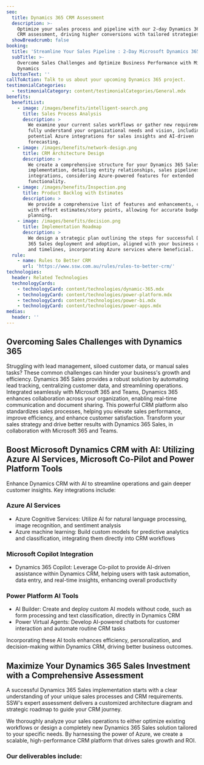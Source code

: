 ```yaml
---
seo:
  title: Dynamics 365 CRM Assessment
  description: >-
    Optimize your sales process and pipeline with our 2-day Dynamics 365 Sales
    CRM assessment, driving higher conversions with tailored strategies.
  showBreadcrumb: false
booking:
  title: 'Streamline Your Sales Pipeline : 2-Day Microsoft Dynamics 365 CRM Assessment'
  subTitle: >-
    Overcome Sales Challenges and Optimize Business Performance with Microsoft
    Dynamics
  buttonText: ''
callToAction: Talk to us about your upcoming Dynamics 365 project.
testimonialCategories:
  - testimonialCategory: content/testimonialCategories/General.mdx
benefits:
  benefitList:
    - image: /images/benefits/intelligent-search.png
      title: Sales Process Analysis
      description: >
        We examine your current sales workflows or gather new requirements to
        fully understand your organizational needs and vision, including
        potential Azure integrations for sales insights and AI-driven
        forecasting.
    - image: /images/benefits/network-design.png
      title: CRM Architecture Design
      description: >
        We create a comprehensive structure for your Dynamics 365 Sales
        implementation, detailing entity relationships, sales pipelines, and
        integrations, considering Azure-powered features for extended
        functionality.
    - image: /images/benefits/Inspection.png
      title: Product Backlog with Estimates
      description: >
        We provide a comprehensive list of features and enhancements, complete
        with effort estimates/story points, allowing for accurate budgeting and
        planning.
    - image: /images/benefits/decision.png
      title: Implementation Roadmap
      description: >
        We design a strategic plan outlining the steps for successful Dynamics
        365 Sales deployment and adoption, aligned with your business objectives
        and timelines, incorporating Azure services where beneficial.
  rule:
    - name: Rules to Better CRM
      url: 'https://www.ssw.com.au/rules/rules-to-better-crm/'
technologies:
  header: Related Technologies
  technologyCards:
    - technologyCard: content/technologies/dynamic-365.mdx
    - technologyCard: content/technologies/power-platform.mdx
    - technologyCard: content/technologies/power-bi.mdx
    - technologyCard: content/technologies/power-apps.mdx
medias:
  header: ''
---
```


## Overcoming Sales Challenges with Dynamics 365

Struggling with lead management, siloed customer data, or manual sales tasks? These common challenges can hinder your business's growth and efficiency. Dynamics 365 Sales provides a robust solution by automating lead tracking, centralizing customer data, and streamlining operations. Integrated seamlessly with Microsoft 365 and Teams, Dynamics 365 enhances collaboration across your organization, enabling real-time communication and document sharing. This powerful CRM platform also standardizes sales processes, helping you elevate sales performance, improve efficiency, and enhance customer satisfaction. Transform your sales strategy and drive better results with Dynamics 365 Sales, in collaboration with Microsoft 365 and Teams.

## Boost Microsoft Dynamics CRM with AI: Utilizing Azure AI Services, Microsoft Co-Pilot and Power Platform Tools

Enhance Dynamics CRM with AI to streamline operations and gain deeper customer insights. Key integrations include:

### Azure AI Services

* Azure Cognitive Services: Utilize AI for natural language processing, image recognition, and sentiment analysis
* Azure machine learning: Build custom models for predictive analytics and classification, integrating them directly into CRM workflows

### Microsoft Copilot Integration

* Dynamics 365 Copilot: Leverage Co-pilot to provide AI-driven assistance within Dynamics CRM, helping users with task automation, data entry, and real-time insights, enhancing overall productivity

### Power Platform AI Tools

* AI Builder: Create and deploy custom AI models without code, such as form processing and text classification, directly in Dynamics CRM
* Power Virtual Agents: Develop AI-powered chatbots for customer interaction and automate routine CRM tasks

Incorporating these AI tools enhances efficiency, personalization, and decision-making within Dynamics CRM, driving better business outcomes.

## Maximize Your Dynamics 365 Sales Investment with a Comprehensive Assessment

A successful Dynamics 365 Sales implementation starts with a clear understanding of your unique sales processes and CRM requirements. SSW's expert assessment delivers a customized architecture diagram and strategic roadmap to guide your CRM journey.

We thoroughly analyze your sales operations to either optimize existing workflows or design a completely new Dynamics 365 Sales solution tailored to your specific needs. By harnessing the power of Azure, we create a scalable, high-performance CRM platform that drives sales growth and ROI.

<VideoEmbed url="https://www.youtube.com/watch?v=PV9w_rFsL1E" caption="Microsoft Dynamics 365 - A Developers Overview (3 mins)" duration="" removeMargin={false} />

### Our deliverables include:
